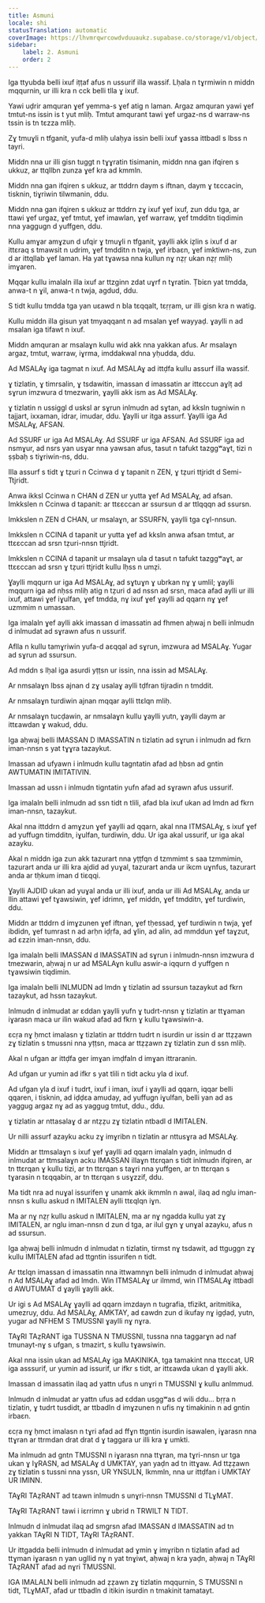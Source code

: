 ```yaml
---
title: Asmuni
locale: shi
statusTranslation: automatic
coverImage: https://lhvmrqwrcowdvduuaukz.supabase.co/storage/v1/object/public/strapi-uploads/small_cover-educacion-fundamental.webp-2d51a7828a2b1309555be27f7e2a61a0.webp
sidebar:
    label: 2. Asmuni
    order: 2
---
```

Iga ttyubda belli ixuf iṭṭaf afus n ussurif illa wassif. Lḥala n tɣrmiwin n middn mqqurnin, ur illi kra n cck belli tlla ɣ ixuf.

Yawi uḍrir amquran ɣef yemma-s ɣef atig n laman. Argaz amquran yawi ɣef tmtut-ns issin is t yut mliḥ. Tmtut amqurant tawi ɣef urgaz-ns d warraw-ns tssin is tn tɛzza mliḥ.

Zɣ tmuɣli n tfganit, yufa-d mliḥ ulaḥya issin belli ixuf ɣassa ittbadl s lbss n tayri.

Middn nna ur illi gisn tuggt n tɣɣratin tisimanin, middn nna gan ifqiren s ukkuz, ar ttqllbn zunza ɣef kra ad kmmln.

Middn nna gan ifqiren s ukkuz, ar ttddrn daym s iftnan, daym ɣ tɛccacin, tisknin, tiɣriwin tilwmanin, ddu.

Middn nna gan ifqiren s ukkuz ar ttddrn zɣ ixuf ɣef ixuf, zun ddu tga, ar ttawi ɣef urgaz, ɣef tmtut, ɣef imawlan, ɣef warraw, ɣef tmdditn tiqdimin nna yaggugn d yuffgen, ddu.

Kullu amɣar amɣzun d ufqir ɣ tmuɣli n tfganit, ɣaylli akk iẓlin s ixuf d ar ittɛraq s tmawsit n udrim, ɣef tmdditn n twja, ɣef irbaɛn, ɣef imktiwn-ns, zun d ar ittqllab ɣef laman. Ha yat tɣawsa nna kullun nɣ nẓṛ ukan nẓṛ mliḥ imɣaren.

Mqqar kullu imalaln illa ixuf ar ttzginn zdat uɣrf n tɣratin. Ṭbiɛn yat tmdda, anwa-t n ɣil, anwa-t n twja, agdud, ddu.

S tidt kullu tmdda tga yan uɛawd n bla tɛqqalt, tɛṛṛam, ur illi gisn kra n watig.

Kullu middn illa gisun yat tmyaqqant n ad msalan ɣef wayyaḍ. ɣaylli n ad msalan iga tifawt n ixuf.

Middn amquran ar msalaɣn kullu wid akk nna yakkan afus. Ar msalaɣn argaz, tmtut, warraw, iɣrma, imddakwal nna yḥudda, ddu.

Ad MSALAɣ iga tagmat n ixuf. Ad MSALAɣ ad ittḍfa kullu assurf illa wassif.

ɣ tizlatin, ɣ timrsalin, ɣ tsdawitin, imassan d imassatin ar ittɛccun aɣlṭ ad sɣrun imzwura d tmezwarin, ɣaylli akk ism as Ad MSALAɣ.

ɣ tizlatin n ussiggl d usksl ar sɣrun inlmudn ad sɣtan, ad kksln tugniwin n tajjart, ixxaman, idrar, imudar, ddu. Ɣaylli ur itga assurf. Ɣaylli iga Ad MSALAɣ, AFSAN.

Ad SSURF ur iga Ad MSALAɣ. Ad SSURF ur iga AFSAN. Ad SSURF iga ad nsmɣur, ad nsrs yan usɣar nna yawsan afus, tasut n tafukt tazggʷaɣt, tizi n ṣṣbaḥ s tiɣriwin-ns, ddu.

Illa assurf s tidt ɣ tẓuri n Ccinwa d ɣ tapanit n ZEN, ɣ tẓuri ttjridt d Semi-Ttjridt.

Anwa ikksl Ccinwa n CHAN d ZEN ur yutta ɣef Ad MSALAɣ, ad afsan. Imkkslen n Ccinwa d tapanit: ar ttɛɛccan ar ssursun d ar ttlqqqn ad ssursn.

Imkkslen n ZEN d CHAN, ur msalaɣn, ar SSURFN, ɣaylli tga cɣl-nnsun.

Imkkslen n CCINA d tapanit ur yutta ɣef ad kksln anwa afsan tmtut, ar ttɛɛccan ad srsn tẓuri-nnsn ttjridt.

Imkkslen n CCINA d tapanit ur msalaɣn ula d tasut n tafukt tazggʷaɣt, ar ttɛɛccan ad srsn ɣ tẓuri ttjridt kullu lḥss n umẓi.

Ɣaylli mqqurn ur iga Ad MSALAɣ, ad sɣtuɣn ɣ ubrkan nɣ ɣ umlil; ɣaylli mqqurn iga ad nḥss mliḥ atig n tẓuri d ad nssn ad srsn, maca afad aylli ur illi ixuf, attawi ɣef iɣulfan, ɣef tmdda, nɣ ixuf ɣef ɣaylli ad qqarn nɣ ɣef uzmmim n umassan.

Iga imalaln ɣef aylli akk imassan d imassatin ad fhmen aḥwaj n belli inlmudn d inlmudat ad sɣrawn afus n ussurif.

Aflla n kullu tamɣriwin yufa-d aɛqqal ad sɣrun, imzwura ad MSALAɣ. Yugar ad sɣrun ad ssursun.

Ad mddn s lḥal iga asurdi yṭṭsn ur issin, nna issin ad MSALAɣ.

Ar nmsalaɣn lbss ajnan d zɣ usalaɣ aylli tḍfran tijradin n tmddit.

Ar nmsalaɣn turdiwin ajnan mqqar aylli ttɛlqn mliḥ.

Ar nmsalaɣn tucḍawin, ar nmsalaɣn kullu ɣaylli yutn, ɣaylli daym ar ittɛawdan ɣ wakud, ddu.

Iga aḥwaj belli IMASSAN D IMASSATIN n tizlatin ad sɣrun i inlmudn ad fkrn iman-nnsn s yat tɣɣra tazaykut.

Imassan ad ufyawn i inlmudn kullu tagntatin afad ad ḥbsn ad gntin AWTUMATIN IMITATIVIN.

Imassan ad ussn i inlmudn tigntatin yufn afad ad sɣrawn afus ussurif.

Iga imalaln belli inlmudn ad ssn tidt n tlili, afad bla ixuf ukan ad lmdn ad fkrn iman-nnsn, tazaykut.

Akal nna ittddrn d amɣzun ɣef ɣaylli ad qqarn, akal nna ITMSALAɣ, s ixuf ɣef ad yuffugn timdditn, iɣulfan, turdiwin, ddu. Ur iga akal ussurif, ur iga akal azayku.

Akal n middn iga zun akk tazurart nna yṭṭfqn d tzmmimt s saa tzmmimin, tazurart anda ur illi kra ajdid ad yuɣal, tazurart anda ur ikcm uɣnfus, tazurart anda ar tḥkum iman d tiɛqqi.

Ɣaylli AJDID ukan ad yuɣal anda ur illi ixuf, anda ur illi Ad MSALAɣ, anda ur llin attawi ɣef tɣawsiwin, ɣef idrimn, ɣef middn, ɣef tmdditn, ɣef turdiwin, ddu.

Middn ar ttddrn d imɣzunen ɣef iftnan, ɣef tḥessad, ɣef turdiwin n twja, ɣef ibdidn, ɣef tumrast n ad arḥn iḍṛfa, ad ɣlin, ad alin, ad mmddun ɣef taɣzut, ad ɛzzin iman-nnsn, ddu.

Iga imalaln belli IMASSAN d IMASSATIN ad sɣrun i inlmudn-nnsn imzwura d tmezwarin, aḥwaj n ur ad MSALAɣn kullu aswir-a iqqurn d yuffgen n tɣawsiwin tiqdimin.

Iga imalaln belli INLMUDN ad lmdn ɣ tizlatin ad ssursun tazaykut ad fkrn tazaykut, ad hssn tazaykut.

Inlmudn d inlmudat ar ɛddan ɣaylli yufn ɣ tudrt-nnsn ɣ tizlatin ar ttɣaman iɣarasn maca ur ilin wakud afad ad fkrn ɣ kullu tɣawsiwin-a.

ɛcṛa nɣ ḥmct imalasn ɣ tizlatin ar ttddrn tudrt n isurdin ur issin d ar ttẓẓawn zɣ tizlatin s tmussni nna yṭṭsn, maca ar ttẓẓawn zɣ tizlatin zun d ssn mliḥ.

Akal n ufgan ar ittḍfa ger imɣan imḍfaln d imɣan ittraranin.

Ad ufgan ur yumin ad ifkr s yat tlili n tidt acku yla d ixuf.

Ad ufgan yla d ixuf i tudrt, ixuf i iman, ixuf i ɣaylli ad qqarn, iqqar belli qqaren, i tisknin, ad iḍḍɛa amuday, ad yuffugn iɣulfan, belli yan ad as yaggug argaz nɣ ad as yaggug tmtut, ddu., ddu.

ɣ tizlatin ar nttasalaɣ d ar ntẓẓu zɣ tizlatin ntbadl d IMITALEN.

Ur nilli assurf azayku acku zɣ imɣribn n tizlatin ar nttusɣra ad MSALAɣ.

Middn ar ttmsalaɣn s ixuf ɣef ɣaylli ad qqarn imalaln yaḍn, inlmudn d inlmudat ar ttmsalaɣn acku IMASSAN illaɣn ttɛrqan s tidt inlmudn ifqiren, ar tn ttɛrqan ɣ kullu tizi, ar tn ttɛrqan s taɣri nna yuffgen, ar tn ttɛrqan s tɣarasin n tɛqqabin, ar tn ttɛrqan s usɣzzif, ddu.

Ma tidt nra ad nuɣal issurifen ɣ unamk akk ikmmln n awal, ilaq ad nglu iman-nnsn s kullu askud n IMITALEN aylli ttɛqlqn iɣn.

Ma ar nɣ nẓṛ kullu askud n IMITALEN, ma ar nɣ ngadda kullu yat zɣ IMITALEN, ar nglu iman-nnsn d zun d tga, ar ilul gɣn ɣ unɣal azayku, afus n ad ssursun.

Iga aḥwaj belli inlmudn d inlmudat n tizlatin, tirmst nɣ tsdawit, ad ttguggn zɣ kullu IMITALEN afad ad ttgntin issurifen n tidt.

Ar ttɛlqn imassan d imassatin nna ittwamnɣn belli inlmudn d inlmudat aḥwaj n Ad MSALAɣ afad ad lmdn. Win ITMSALAɣ ur ilmmd, win ITMSALAɣ ittbadl d AWUTUMAT d ɣaylli ɣaylli akk.

Ur igi s Ad MSALAɣ ɣaylli ad qqarn imzdayn n tugrafia, tfizikt, aritmitika, umezruy, ddu. Ad MSALAɣ, AMKTAY, ad ɛawdn zun d ikufay nɣ igḍaḍ, yutn, yugar ad NFHEM S TMUSSNI ɣaylli nɣ nɣra.

TAɣRI TAẓRANT iga TUSSNA N TMUSSNI, tussna nna taggarɣn ad naf tmunayt-nɣ s ufgan, s tmazirt, s kullu tɣawsiwin.

Akal nna issin ukan ad MSALAɣ iga MAKINIKA, tga tamakint nna ttɛccat, UR iga asssurif, ur yumin ad issurif, ur ifkr s tidt, ar ittɛawda ukan d ɣaylli akk.

Imassan d imassatin ilaq ad yattn ufus n unɣri n TMUSSNI ɣ kullu anlmmud.

Inlmudn d inlmudat ar yattn ufus ad ɛddan usggʷas d wili ddu… bṛṛa n tizlatin, ɣ tudrt tusdidt, ar ttbadln d imɣzunen n ufis nɣ timakinin n ad gntin irbaɛn.

ɛcṛa nɣ ḥmct imalasn n tɣri afad ad ffɣn ttgntin isurdin isawalen, iɣarasn nna ttɣran ar ttrmdan drat drat d ɣ taggara ur illi kra ɣ umkti.

Ma inlmudn ad gntn TMUSSNI n iɣarasn nna ttɣran, ma tɣri-nnsn ur tga ukan ɣ IɣRASN, ad MSALAɣ d UMKTAY, yan yaḍn ad tn ittɣaw. Ad ttẓẓawn zɣ tizlatin s tussni nna yssn, UR YNSULN, Ikmmln, nna ur ittḍfan i UMKTAY UR IMINN.

TAɣRI TAẓRANT ad tɛawn inlmudn s unɣri-nnsn TMUSSNI d TLɣMAT.

TAɣRI TAẓRANT tawi i iɛrrimn ɣ ubrid n TRWILT N TIDT.

Inlmudn d inlmudat ilaq ad smgrsn afad IMASSAN d IMASSATIN ad tn yakkan TAɣRI N TIDT, TAɣRI TAẓRANT.

Ur ittgadda belli inlmudn d inlmudat ad ɣmin ɣ imɣribn n tizlatin afad ad ttɣman iɣarasn n yan ugllid nɣ n yat tnɣiwt, aḥwaj n kra yaḍn, aḥwaj n TAɣRI TAẓRANT afad ad nɣri TMUSSNI.

IGA IMALALN belli inlmudn ad ẓẓawn zɣ tizlatin mqqurnin, S TMUSSNI n tidt, TLɣMAT, afad ur ttbadln d itikin isurdin n tmakinit tamatayt.
